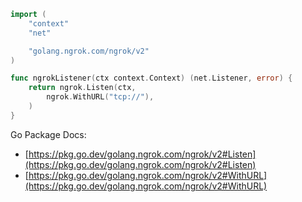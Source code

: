 ```go
import (
	"context"
	"net"

	"golang.ngrok.com/ngrok/v2"
)

func ngrokListener(ctx context.Context) (net.Listener, error) {
	return ngrok.Listen(ctx,
		ngrok.WithURL("tcp://"),
	)
}
```

Go Package Docs:

- [https://pkg.go.dev/golang.ngrok.com/ngrok/v2#Listen](https://pkg.go.dev/golang.ngrok.com/ngrok/v2#Listen)
- [https://pkg.go.dev/golang.ngrok.com/ngrok/v2#WithURL](https://pkg.go.dev/golang.ngrok.com/ngrok/v2#WithURL)
